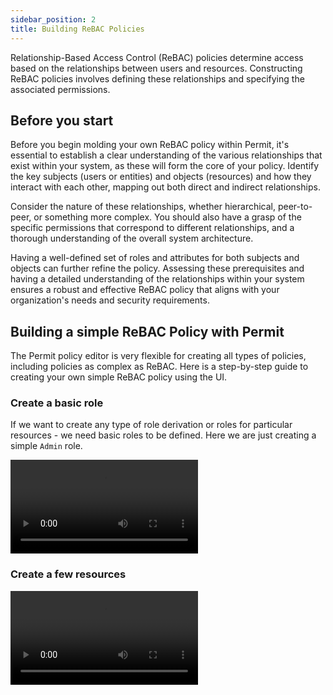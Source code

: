 ```yaml
---
sidebar_position: 2
title: Building ReBAC Policies
---
```



Relationship-Based Access Control (ReBAC) policies determine access based on the relationships between users and resources.
Constructing ReBAC policies involves defining these relationships and specifying the associated permissions.

## Before you start

Before you begin molding your own ReBAC policy within Permit, it's essential to establish a clear understanding of the various
relationships that exist within your system, as these will form the core of your policy. Identify the key subjects
(users or entities) and objects (resources) and how they interact with each other, mapping out both direct and indirect
relationships.

Consider the nature of these relationships, whether hierarchical, peer-to-peer, or something more complex.
You should also have a grasp of the specific permissions that correspond to different relationships, and a thorough
understanding of the overall system architecture.

Having a well-defined set of roles and attributes for both subjects and objects can further refine the policy.
Assessing these prerequisites and having a detailed understanding of the relationships within your system ensures a
robust and effective ReBAC policy that aligns with your organization's needs and security requirements.

## Building a simple ReBAC Policy with Permit

The Permit policy editor is very flexible for creating all types of policies, including policies as complex as ReBAC. Here is a
step-by-step guide to creating your own simple ReBAC policy using the UI.

### Create a basic role

If we want to create any type of role derivation or roles for particular resources - we need basic roles to be defined. Here we are
just creating a simple `Admin` role.

<video controls>
	<source src={rebacRole} />
</video>

### Create a few resources

<video controls>
	<source src={rebacRole} />
</video>
